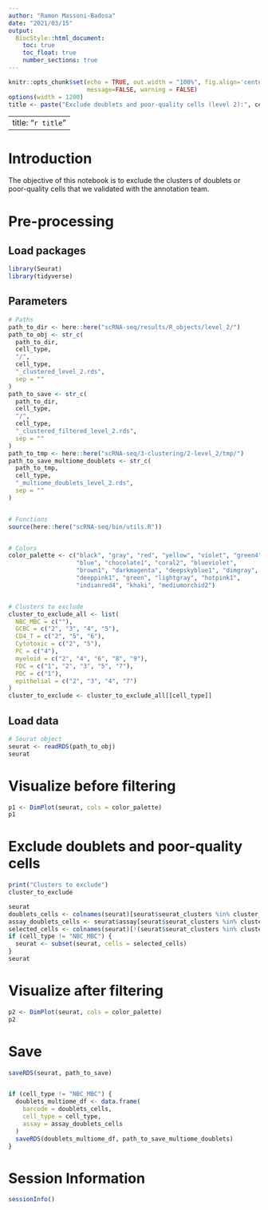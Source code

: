 ```yaml
---
author: "Ramon Massoni-Badosa"
date: "2021/03/15"
output: 
  BiocStyle::html_document:
    toc: true
    toc_float: true
    number_sections: true
---
```


```r
knitr::opts_chunk$set(echo = TRUE, out.width = "100%", fig.align='center', 
                      message=FALSE, warning = FALSE)
options(width = 1200)
title <- paste("Exclude doublets and poor-quality cells (level 2):", cell_type, sep = " ")
```

---
title: "`r title`"
---


# Introduction

The objective of this notebook is to exclude the clusters of doublets or poor-quality cells that we validated with the annotation team.


# Pre-processing

## Load packages

```r
library(Seurat)
library(tidyverse)
```


## Parameters

```r
# Paths
path_to_dir <- here::here("scRNA-seq/results/R_objects/level_2/")
path_to_obj <- str_c(
  path_to_dir,
  cell_type,
  "/",
  cell_type,
  "_clustered_level_2.rds",
  sep = ""
)
path_to_save <- str_c(
  path_to_dir,
  cell_type,
  "/",
  cell_type,
  "_clustered_filtered_level_2.rds",
  sep = ""
)
path_to_tmp <- here::here("scRNA-seq/3-clustering/2-level_2/tmp/")
path_to_save_multiome_doublets <- str_c(
  path_to_tmp,
  cell_type,
  "_multiome_doublets_level_2.rds",
  sep = ""
)


# Functions
source(here::here("scRNA-seq/bin/utils.R"))


# Colors
color_palette <- c("black", "gray", "red", "yellow", "violet", "green4",
                   "blue", "chocolate1", "coral2", "blueviolet",
                   "brown1", "darkmagenta", "deepskyblue1", "dimgray",
                   "deeppink1", "green", "lightgray", "hotpink1",
                   "indianred4", "khaki", "mediumorchid2")


# Clusters to exclude
cluster_to_exclude_all <- list(
  NBC_MBC = c(""),
  GCBC = c("2", "3", "4", "5"),
  CD4_T = c("2", "5", "6"),
  Cytotoxic = c("2", "5"),
  PC = c("4"),
  myeloid = c("2", "4", "6", "8", "9"),
  FDC = c("1", "2", "3", "5", "7"),
  PDC = c("1"),
  epithelial = c("2", "3", "4", "7")
)
cluster_to_exclude <- cluster_to_exclude_all[[cell_type]]
```


## Load data

```r
# Seurat object
seurat <- readRDS(path_to_obj)
seurat
```


# Visualize before filtering

```r
p1 <- DimPlot(seurat, cols = color_palette)
p1
```


# Exclude doublets and poor-quality cells

```r
print("Clusters to exclude")
cluster_to_exclude

seurat
doublets_cells <- colnames(seurat)[seurat$seurat_clusters %in% cluster_to_exclude]
assay_doublets_cells <- seurat$assay[seurat$seurat_clusters %in% cluster_to_exclude]
selected_cells <- colnames(seurat)[!(seurat$seurat_clusters %in% cluster_to_exclude)]
if (cell_type != "NBC_MBC") {
  seurat <- subset(seurat, cells = selected_cells)
}
seurat
```


# Visualize after filtering

```r
p2 <- DimPlot(seurat, cols = color_palette)
p2
```


# Save

```r
saveRDS(seurat, path_to_save)


if (cell_type != "NBC_MBC") {
  doublets_multiome_df <- data.frame(
    barcode = doublets_cells,
    cell_type = cell_type,
    assay = assay_doublets_cells
  )
  saveRDS(doublets_multiome_df, path_to_save_multiome_doublets)
}
```


# Session Information

```r
sessionInfo()
```